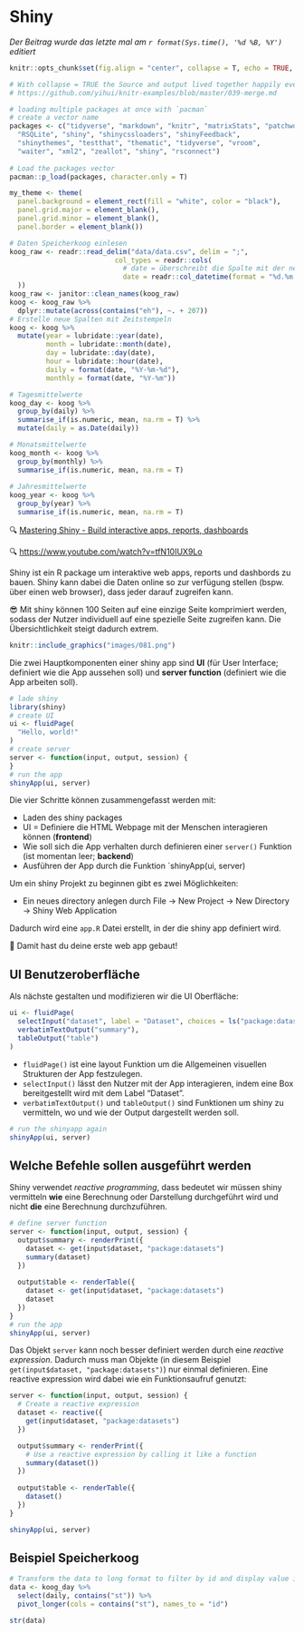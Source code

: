 # Shiny

*Der Beitrag wurde das letzte mal am `r format(Sys.time(), '%d %B, %Y')` editiert*

```r

knitr::opts_chunk$set(fig.align = "center", collapse = T, echo = TRUE, message = FALSE, warning = FALSE)

# With collapse = TRUE the Source and output lived together happily ever in knitr.
# https://github.com/yihui/knitr-examples/blob/master/039-merge.md

# loading multiple packages at once with `pacman`
# create a vector name
packages <- c("tidyverse", "markdown", "knitr", "matrixStats", "patchwork", "lubridate", "plotly",  "naniar", "stlplus", "gt", "dygraphs", "htmltools", "zoo", "xts", "ggpmisc", "forcats", "RColorBrewer", "Kendall", "rstudioapi", "multcompView", "plyr", "bookdown", "janitor", "rstatix", "ggpubr", "moments", "tweetrmd", "ggthemes", "hexbin", "ggridges", "ggstream", "openair", "treemapify", "MBA", "akima", "PlotSvalbard", "sf", "rnaturalearth", "rnaturalearthdata", "rgeos", "ggspatial", "factoextra", "FactoMineR", "gapminder", "ggforce", "gh", "globals", "openintro", "profvis", 
  "RSQLite", "shiny", "shinycssloaders", "shinyFeedback", 
  "shinythemes", "testthat", "thematic", "tidyverse", "vroom", 
  "waiter", "xml2", "zeallot", "shiny", "rsconnect")
 
# Load the packages vector 
pacman::p_load(packages, character.only = T)

my_theme <- theme(
  panel.background = element_rect(fill = "white", color = "black"),
  panel.grid.major = element_blank(), 
  panel.grid.minor = element_blank(), 
  panel.border = element_blank())

```

```r
# Daten Speicherkoog einlesen
koog_raw <- readr::read_delim("data/data.csv", delim = ";", 
                          col_types = readr::cols(
                            # date = überschreibt die Spalte mit der neuen Spezifikation
                            date = readr::col_datetime(format = "%d.%m.%Y %H:%M") 
  ))
koog_raw <- janitor::clean_names(koog_raw)
koog <- koog_raw %>%
  dplyr::mutate(across(contains("eh"), ~. + 207))
# Erstelle neue Spalten mit Zeitstempeln
koog <- koog %>%
  mutate(year = lubridate::year(date),
         month = lubridate::month(date),
         day = lubridate::day(date),
         hour = lubridate::hour(date), 
         daily = format(date, "%Y-%m-%d"),
         monthly = format(date, "%Y-%m"))

# Tagesmittelwerte
koog_day <- koog %>%
  group_by(daily) %>%
  summarise_if(is.numeric, mean, na.rm = T) %>%
  mutate(daily = as.Date(daily))

# Monatsmittelwerte
koog_month <- koog %>%
  group_by(monthly) %>%
  summarise_if(is.numeric, mean, na.rm = T)
  
# Jahresmittelwerte
koog_year <- koog %>%
  group_by(year) %>%
  summarise_if(is.numeric, mean, na.rm = T)

```

🔍 [Mastering Shiny - Build interactive apps, reports, dashboards](https://mastering-shiny.org/index.html)

🔍 [https://www.youtube.com/watch?v=tfN10IUX9Lo](https://www.youtube.com/watch?v=tfN10IUX9Lo)

Shiny ist ein R package um interaktive web apps, reports und dashbords zu bauen. Shiny kann dabei die Daten online so zur verfügung stellen (bspw. über einen web browser), dass jeder darauf zugreifen kann.

😎 Mit shiny können 100 Seiten auf eine einzige Seite komprimiert werden, sodass der Nutzer individuell auf eine spezielle Seite zugreifen kann. Die Übersichtlichkeit steigt dadurch extrem. 

```r
knitr::include_graphics("images/081.png")
```

Die zwei Hauptkomponenten einer shiny app sind **UI** (für User Interface; definiert wie die App aussehen soll) und **server function** (definiert wie die App arbeiten soll). 

```r
# lade shiny
library(shiny)
# create UI
ui <- fluidPage(
  "Hello, world!"
)
# create server
server <- function(input, output, session) {
}
# run the app
shinyApp(ui, server)
```

Die vier Schritte können zusammengefasst werden mit:

* Laden des shiny packages
* UI = Definiere die HTML Webpage mit der Menschen interagieren können (**frontend**)
* Wie soll sich die App verhalten durch definieren einer `server()` Funktion (ist momentan leer; **backend**)
* Ausführen der App durch die Funktion `shinyApp(ui, server)

Um ein shiny Projekt zu beginnen gibt es zwei Möglichkeiten:

* Ein neues directory anlegen durch File -> New Project -> New Directory -> Shiny Web Application 

Dadurch wird eine `app.R` Datei erstellt, in der die shiny app definiert wird. 

🎉 Damit hast du deine erste web app gebaut!

## UI Benutzeroberfläche

Als nächste gestalten und modifizieren wir die UI Oberfläche:

```r
ui <- fluidPage(
  selectInput("dataset", label = "Dataset", choices = ls("package:datasets")),
  verbatimTextOutput("summary"),
  tableOutput("table")
)
```

* `fluidPage()` ist eine layout Funktion um die Allgemeinen visuellen Strukturen der App festzulegen. 
* `selectInput()` lässt den Nutzer mit der App interagieren, indem eine Box bereitgestellt wird mit dem Label "Dataset".
* `verbatimTextOutput()` und `tableOutput()` sind Funktionen um shiny zu vermitteln, wo und wie der Output dargestellt werden soll. 

```r
# run the shinyapp again
shinyApp(ui, server)
```

## Welche Befehle sollen ausgeführt werden

Shiny verwendet *reactive programming*, dass bedeutet wir müssen shiny vermitteln **wie** eine Berechnung oder Darstellung durchgeführt wird und nicht **die** eine Berechnung durchzuführen. 

```r
# define server function
server <- function(input, output, session) {
  output$summary <- renderPrint({
    dataset <- get(input$dataset, "package:datasets")
    summary(dataset)
  })
  
  output$table <- renderTable({
    dataset <- get(input$dataset, "package:datasets")
    dataset
  })
}
# run the app
shinyApp(ui, server)


```

Das Objekt `server` kann noch besser definiert werden durch eine *reactive expression*. Dadurch muss man Objekte (in diesem Beispiel `get(input$dataset, "package:datasets")`) nur einmal definieren. Eine reactive expression wird dabei wie ein Funktionsaufruf genutzt:

```r
server <- function(input, output, session) {
  # Create a reactive expression
  dataset <- reactive({
    get(input$dataset, "package:datasets")
  })

  output$summary <- renderPrint({
    # Use a reactive expression by calling it like a function
    summary(dataset())
  })
  
  output$table <- renderTable({
    dataset()
  })
}

shinyApp(ui, server)
```

## Beispiel Speicherkoog

```r
# Transform the data to long format to filter by id and display value in the app
data <- koog_day %>%
  select(daily, contains("st")) %>%
  pivot_longer(cols = contains("st"), names_to = "id")

str(data)

```

